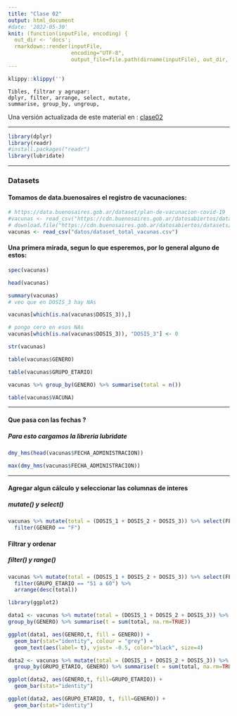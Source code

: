 ```yaml
---
title: "Clase 02"
output: html_document
#date: '2022-05-30'
knit: (function(inputFile, encoding) {
  out_dir <- 'docs';
  rmarkdown::render(inputFile,
                    encoding="UTF-8",
                    output_file=file.path(dirname(inputFile), out_dir, 'clase02.html')) })
---
```


```r
klippy::klippy('')
```

```
Tibles, filtrar y agrupar:
dplyr, filter, arrange, select, mutate,
summarise, group_by, ungroup,
```
Una versión actualizada de este material en : [clase02](https://mar71n.github.io/rconr/clase02.html)

***

```r
library(dplyr)
library(readr)
#install.packages("readr")
library(lubridate)
```

***

### Datasets
#### Tomamos de data.buenosaires el registro de vacunaciones:
```r
# https://data.buenosaires.gob.ar/dataset/plan-de-vacunacion-covid-19
#vacunas <- read_csv("https://cdn.buenosaires.gob.ar/datosabiertos/datasets/salud/plan-de-vacunacion-covid-19/dataset_total_vacunas.csv")
# download.file("https://cdn.buenosaires.gob.ar/datosabiertos/datasets/salud/plan-de-vacunacion-covid-19/dataset_total_vacunas.csv", "datos/dataset_total_vacunas.csv")
vacunas <- read_csv("datos/dataset_total_vacunas.csv")
```

#### Una primera mirada, segun lo que esperemos, por lo general alguno de estos:
```r
spec(vacunas)

head(vacunas)

summary(vacunas)
# veo que en DOSIS_3 hay NAs

vacunas[which(is.na(vacunas$DOSIS_3)),]

# pongo cero en esos NAs 
vacunas[which(is.na(vacunas$DOSIS_3)), "DOSIS_3"] <- 0

str(vacunas)

table(vacunas$GENERO)

table(vacunas$GRUPO_ETARIO)

vacunas %>% group_by(GENERO) %>% summarise(total = n())

table(vacunas$VACUNA)
```

***

#### Que pasa con las fechas ?
##### Para esto cargamos la libreria *lubridate*
```r
dmy_hms(head(vacunas$FECHA_ADMINISTRACION))

max(dmy_hms(vacunas$FECHA_ADMINISTRACION))
```

***

#### Agregar algun cálculo y seleccionar las columnas de interes
##### mutate() y select()
```r
vacunas %>% mutate(total = (DOSIS_1 + DOSIS_2 + DOSIS_3)) %>% select(FECHA_ADMINISTRACION, GENERO, GRUPO_ETARIO, total) %>%
  filter(GENERO == "F")
```

#### Filtrar y ordenar
##### filter() y range()
```r
vacunas %>% mutate(total = (DOSIS_1 + DOSIS_2 + DOSIS_3)) %>% select(FECHA_ADMINISTRACION, GENERO, GRUPO_ETARIO, total) %>%
  filter(GRUPO_ETARIO == "51 a 60") %>%
  arrange(desc(total))
```

```r
library(ggplot2)

data1 <- vacunas %>% mutate(total = (DOSIS_1 + DOSIS_2 + DOSIS_3)) %>% select(FECHA_ADMINISTRACION, GENERO, GRUPO_ETARIO, total) %>%
group_by(GENERO) %>% summarise(t = sum(total, na.rm=TRUE))

ggplot(data1, aes(GENERO,t, fill = GENERO)) + 
  geom_bar(stat="identity", colour = "grey") +
  geom_text(aes(label= t), vjust= -0.5, color="black", size=4)

data2 <- vacunas %>% mutate(total = (DOSIS_1 + DOSIS_2 + DOSIS_3)) %>% select(FECHA_ADMINISTRACION, GENERO, GRUPO_ETARIO, total) %>%
  group_by(GRUPO_ETARIO, GENERO) %>% summarise(t = sum(total, na.rm=TRUE))

ggplot(data2, aes(GENERO,t, fill=GRUPO_ETARIO)) + 
  geom_bar(stat="identity") 

ggplot(data2, aes(GRUPO_ETARIO, t, fill=GENERO)) + 
  geom_bar(stat="identity") 
```
